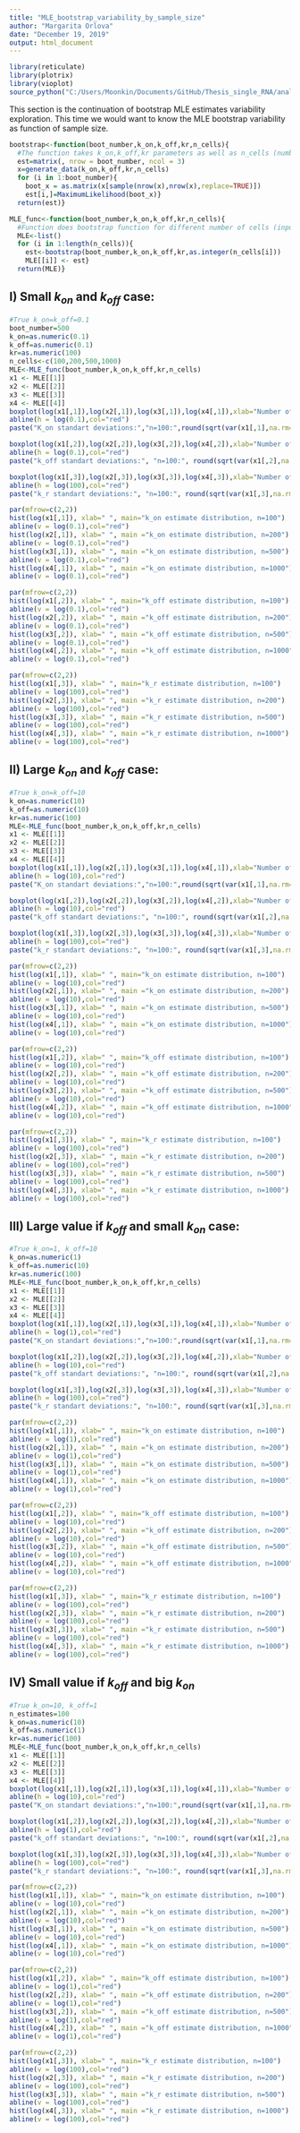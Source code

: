 ---
title: "MLE_bootstrap_variability_by_sample_size"
author: "Margarita Orlova"
date: "December 19, 2019"
output: html_document
---

```{r, echo=FALSE}
library(reticulate)
library(plotrix)
library(vioplot)
source_python("C:/Users/Moonkin/Documents/GitHub/Thesis_single_RNA/analysis/MLE.py")
```

This section is the continuation of bootstrap MLE estimates variability exploration. This time we would want to know the MLE bootstrap variability as function of sample size.

```{r}
bootstrap<-function(boot_number,k_on,k_off,kr,n_cells){
  #The function takes k_on,k_off,kr parameters as well as n_cells (number of cells) as input to generate once and then bootstrap it boot_number times. During each iteration of bootstrapping,  calculate MLE estimation for k_on,k_off,kr and store it in i'th row of est matrix
  est=matrix(, nrow = boot_number, ncol = 3)
  x=generate_data(k_on,k_off,kr,n_cells)
  for (i in 1:boot_number){
    boot_x = as.matrix(x[sample(nrow(x),nrow(x),replace=TRUE)])
    est[i,]=MaximumLikelihood(boot_x)}
  return(est)}

MLE_func<-function(boot_number,k_on,k_off,kr,n_cells){
  #Function does bootstrap function for different number of cells (input as a vector) in a loop and stores the result as list of est matrices
  MLE<-list()
  for (i in 1:length(n_cells)){
    est<-bootstrap(boot_number,k_on,k_off,kr,as.integer(n_cells[i]))
    MLE[[i]] <- est}
  return(MLE)}
```


## I) Small $k_{on}$ and $k_{off}$ case:

```{r}
#True k_on=k_off=0.1
boot_number=500
k_on=as.numeric(0.1)
k_off=as.numeric(0.1)
kr=as.numeric(100)
n_cells<-c(100,200,500,1000)
MLE<-MLE_func(boot_number,k_on,k_off,kr,n_cells)
x1 <- MLE[[1]]
x2 <- MLE[[2]]
x3 <- MLE[[3]]
x4 <- MLE[[4]]
boxplot(log(x1[,1]),log(x2[,1]),log(x3[,1]),log(x4[,1]),xlab="Number of cells",names=c("100", "200","500", "1000"),main="k_on MLE bootstrap, true k_on=0.1")
abline(h = log(0.1),col="red")
paste("K_on standart deviations:","n=100:",round(sqrt(var(x1[,1],na.rm=TRUE)),3), "; n=200:",round(sqrt(var(x2[,1],na.rm=TRUE)),3), "; n=500:", round(sqrt(var(x3[,1],na.rm=TRUE)),3), "; n=1000:",round(sqrt(var(x4[,1],na.rm=TRUE)),3))

boxplot(log(x1[,2]),log(x2[,2]),log(x3[,2]),log(x4[,2]),xlab="Number of cells",names=c("100", "200","500", "1000"),main="k_off MLE bootstrap, true k_off=0.1")
abline(h = log(0.1),col="red")
paste("k_off standart deviations:", "n=100:", round(sqrt(var(x1[,2],na.rm=TRUE)),3), "; n=200:",round(sqrt(var(x2[,2],na.rm=TRUE)),3), "; n=500:", round(sqrt(var(x3[,2],na.rm=TRUE)),3), "; n=1000: ", round(sqrt(var(x4[,2],na.rm=TRUE)),3))

boxplot(log(x1[,3]),log(x2[,3]),log(x3[,3]),log(x4[,3]),xlab="Number of cells",names=c("100", "200","500", "1000"),main="k_r MLE bootstrap, true k_r=100")
abline(h = log(100),col="red")
paste("k_r standart deviations:", "n=100:", round(sqrt(var(x1[,3],na.rm=TRUE)),3), "; n=200:",round(sqrt(var(x2[,3],na.rm=TRUE)),3), "; n=500:", round(sqrt(var(x3[,3],na.rm=TRUE)),3), "n=1000:", round(sqrt(var(x4[,3],na.rm=TRUE)),3))
```


```{r}
par(mfrow=c(2,2))
hist(log(x1[,1]), xlab=" ", main="k_on estimate distribution, n=100")
abline(v = log(0.1),col="red")
hist(log(x2[,1]), xlab=" ", main ="k_on estimate distribution, n=200")
abline(v = log(0.1),col="red")
hist(log(x3[,1]), xlab=" ", main ="k_on estimate distribution, n=500")
abline(v = log(0.1),col="red")
hist(log(x4[,1]), xlab=" ", main ="k_on estimate distribution, n=1000")
abline(v = log(0.1),col="red")

par(mfrow=c(2,2))
hist(log(x1[,2]), xlab=" ", main="k_off estimate distribution, n=100")
abline(v = log(0.1),col="red")
hist(log(x2[,2]), xlab=" ", main ="k_off estimate distribution, n=200")
abline(v = log(0.1),col="red")
hist(log(x3[,2]), xlab=" ", main ="k_off estimate distribution, n=500")
abline(v = log(0.1),col="red")
hist(log(x4[,2]), xlab=" ", main ="k_off estimate distribution, n=1000")
abline(v = log(0.1),col="red")

par(mfrow=c(2,2))
hist(log(x1[,3]), xlab=" ", main="k_r estimate distribution, n=100")
abline(v = log(100),col="red")
hist(log(x2[,3]), xlab=" ", main ="k_r estimate distribution, n=200")
abline(v = log(100),col="red")
hist(log(x3[,3]), xlab=" ", main ="k_r estimate distribution, n=500")
abline(v = log(100),col="red")
hist(log(x4[,3]), xlab=" ", main ="k_r estimate distribution, n=1000")
abline(v = log(100),col="red")
```


## II) Large $k_{on}$ and $k_{off}$ case: 

```{r,echo=FALSE}
#True k_on=k_off=10
k_on=as.numeric(10)
k_off=as.numeric(10)
kr=as.numeric(100)
MLE<-MLE_func(boot_number,k_on,k_off,kr,n_cells)
x1 <- MLE[[1]]
x2 <- MLE[[2]]
x3 <- MLE[[3]]
x4 <- MLE[[4]]
boxplot(log(x1[,1]),log(x2[,1]),log(x3[,1]),log(x4[,1]),xlab="Number of cells",names=c("100", "200","500", "1000"),main="k_on MLE bootstrap, true k_on=10")
abline(h = log(10),col="red")
paste("K_on standart deviations:","n=100:",round(sqrt(var(x1[,1],na.rm=TRUE)),3), "; n=200:",round(sqrt(var(x2[,1],na.rm=TRUE)),3), "; n=500:", round(sqrt(var(x3[,1],na.rm=TRUE)),3), "; n=1000:",round(sqrt(var(x4[,1],na.rm=TRUE)),3))

boxplot(log(x1[,2]),log(x2[,2]),log(x3[,2]),log(x4[,2]),xlab="Number of cells",names=c("100", "200","500", "1000"),main="k_off MLE bootstrap, true k_off=10")
abline(h = log(10),col="red")
paste("k_off standart deviations:", "n=100:", round(sqrt(var(x1[,2],na.rm=TRUE)),3), "; n=200:",round(sqrt(var(x2[,2],na.rm=TRUE)),3), "; n=500:", round(sqrt(var(x3[,2],na.rm=TRUE)),3), "; n=1000: ", round(sqrt(var(x4[,2],na.rm=TRUE)),3))

boxplot(log(x1[,3]),log(x2[,3]),log(x3[,3]),log(x4[,3]),xlab="Number of cells",names=c("100", "200","500", "1000"),main="k_r MLE bootstrap, true k_r=100")
abline(h = log(100),col="red")
paste("k_r standart deviations:", "n=100:", round(sqrt(var(x1[,3],na.rm=TRUE)),3), "; n=200:",round(sqrt(var(x2[,3],na.rm=TRUE)),3), "; n=500:", round(sqrt(var(x3[,3],na.rm=TRUE)),3), "n=1000:", round(sqrt(var(x4[,3],na.rm=TRUE)),3))
```

```{r}
par(mfrow=c(2,2))
hist(log(x1[,1]), xlab=" ", main="k_on estimate distribution, n=100")
abline(v = log(10),col="red")
hist(log(x2[,1]), xlab=" ", main ="k_on estimate distribution, n=200")
abline(v = log(10),col="red")
hist(log(x3[,1]), xlab=" ", main ="k_on estimate distribution, n=500")
abline(v = log(10),col="red")
hist(log(x4[,1]), xlab=" ", main ="k_on estimate distribution, n=1000")
abline(v = log(10),col="red")

par(mfrow=c(2,2))
hist(log(x1[,2]), xlab=" ", main="k_off estimate distribution, n=100")
abline(v = log(10),col="red")
hist(log(x2[,2]), xlab=" ", main ="k_off estimate distribution, n=200")
abline(v = log(10),col="red")
hist(log(x3[,2]), xlab=" ", main ="k_off estimate distribution, n=500")
abline(v = log(10),col="red")
hist(log(x4[,2]), xlab=" ", main ="k_off estimate distribution, n=1000")
abline(v = log(10),col="red")

par(mfrow=c(2,2))
hist(log(x1[,3]), xlab=" ", main="k_r estimate distribution, n=100")
abline(v = log(100),col="red")
hist(log(x2[,3]), xlab=" ", main ="k_r estimate distribution, n=200")
abline(v = log(100),col="red")
hist(log(x3[,3]), xlab=" ", main ="k_r estimate distribution, n=500")
abline(v = log(100),col="red")
hist(log(x4[,3]), xlab=" ", main ="k_r estimate distribution, n=1000")
abline(v = log(100),col="red")
```

## III) Large value if $k_{off}$ and small $k_{on}$ case:

```{r, echo=FALSE}
#True k_on=1, k_off=10
k_on=as.numeric(1)
k_off=as.numeric(10)
kr=as.numeric(100)
MLE<-MLE_func(boot_number,k_on,k_off,kr,n_cells)
x1 <- MLE[[1]]
x2 <- MLE[[2]]
x3 <- MLE[[3]]
x4 <- MLE[[4]]
boxplot(log(x1[,1]),log(x2[,1]),log(x3[,1]),log(x4[,1]),xlab="Number of cells",names=c("100", "200","500", "1000"),main="k_on MLE bootstrap, true k_on=1")
abline(h = log(1),col="red")
paste("K_on standart deviations:","n=100:",round(sqrt(var(x1[,1],na.rm=TRUE)),3), "; n=200:",round(sqrt(var(x2[,1],na.rm=TRUE)),3), "; n=500:", round(sqrt(var(x3[,1],na.rm=TRUE)),3), "; n=1000:",round(sqrt(var(x4[,1],na.rm=TRUE)),3))

boxplot(log(x1[,2]),log(x2[,2]),log(x3[,2]),log(x4[,2]),xlab="Number of cells",names=c("100", "200","500", "1000"),main="k_off MLE bootstrap, true k_off=10")
abline(h = log(10),col="red")
paste("k_off standart deviations:", "n=100:", round(sqrt(var(x1[,2],na.rm=TRUE)),3), "; n=200:",round(sqrt(var(x2[,2],na.rm=TRUE)),3), "; n=500:", round(sqrt(var(x3[,2],na.rm=TRUE)),3), "; n=1000: ", round(sqrt(var(x4[,2],na.rm=TRUE)),3))

boxplot(log(x1[,3]),log(x2[,3]),log(x3[,3]),log(x4[,3]),xlab="Number of cells",names=c("100", "200","500", "1000"),main="k_r MLE bootstrap, true k_r=100")
abline(h = log(100),col="red")
paste("k_r standart deviations:", "n=100:", round(sqrt(var(x1[,3],na.rm=TRUE)),3), "; n=200:",round(sqrt(var(x2[,3],na.rm=TRUE)),3), "; n=500:", round(sqrt(var(x3[,3],na.rm=TRUE)),3), "n=1000:", round(sqrt(var(x4[,3],na.rm=TRUE)),3))
```


```{r}
par(mfrow=c(2,2))
hist(log(x1[,1]), xlab=" ", main="k_on estimate distribution, n=100")
abline(v = log(1),col="red")
hist(log(x2[,1]), xlab=" ", main ="k_on estimate distribution, n=200")
abline(v = log(1),col="red")
hist(log(x3[,1]), xlab=" ", main ="k_on estimate distribution, n=500")
abline(v = log(1),col="red")
hist(log(x4[,1]), xlab=" ", main ="k_on estimate distribution, n=1000")
abline(v = log(1),col="red")

par(mfrow=c(2,2))
hist(log(x1[,2]), xlab=" ", main="k_off estimate distribution, n=100")
abline(v = log(10),col="red")
hist(log(x2[,2]), xlab=" ", main ="k_off estimate distribution, n=200")
abline(v = log(10),col="red")
hist(log(x3[,2]), xlab=" ", main ="k_off estimate distribution, n=500")
abline(v = log(10),col="red")
hist(log(x4[,2]), xlab=" ", main ="k_off estimate distribution, n=1000")
abline(v = log(10),col="red")

par(mfrow=c(2,2))
hist(log(x1[,3]), xlab=" ", main="k_r estimate distribution, n=100")
abline(v = log(100),col="red")
hist(log(x2[,3]), xlab=" ", main ="k_r estimate distribution, n=200")
abline(v = log(100),col="red")
hist(log(x3[,3]), xlab=" ", main ="k_r estimate distribution, n=500")
abline(v = log(100),col="red")
hist(log(x4[,3]), xlab=" ", main ="k_r estimate distribution, n=1000")
abline(v = log(100),col="red")
```

## IV) Small value if $k_{off}$ and big $k_{on}$

```{r, echo=FALSE}
#True k_on=10, k_off=1
n_estimates=100
k_on=as.numeric(10)
k_off=as.numeric(1)
kr=as.numeric(100)
MLE<-MLE_func(boot_number,k_on,k_off,kr,n_cells)
x1 <- MLE[[1]]
x2 <- MLE[[2]]
x3 <- MLE[[3]]
x4 <- MLE[[4]]
boxplot(log(x1[,1]),log(x2[,1]),log(x3[,1]),log(x4[,1]),xlab="Number of cells",names=c("100", "200","500", "1000"),main="k_on MLE bootstrap, true k_on=10")
abline(h = log(10),col="red")
paste("K_on standart deviations:","n=100:",round(sqrt(var(x1[,1],na.rm=TRUE)),3), "; n=200:",round(sqrt(var(x2[,1],na.rm=TRUE)),3), "; n=500:", round(sqrt(var(x3[,1],na.rm=TRUE)),3), "; n=1000:",round(sqrt(var(x4[,1],na.rm=TRUE)),3))

boxplot(log(x1[,2]),log(x2[,2]),log(x3[,2]),log(x4[,2]),xlab="Number of cells",names=c("100", "200","500", "1000"),main="k_off MLE bootstrap, true k_off=1")
abline(h = log(1),col="red")
paste("k_off standart deviations:", "n=100:", round(sqrt(var(x1[,2],na.rm=TRUE)),3), "; n=200:",round(sqrt(var(x2[,2],na.rm=TRUE)),3), "; n=500:", round(sqrt(var(x3[,2],na.rm=TRUE)),3), "; n=1000: ", round(sqrt(var(x4[,2],na.rm=TRUE)),3))

boxplot(log(x1[,3]),log(x2[,3]),log(x3[,3]),log(x4[,3]),xlab="Number of cells",names=c("100", "200","500", "1000"),main="k_r MLE bootstrap, true k_r=100")
abline(h = log(100),col="red")
paste("k_r standart deviations:", "n=100:", round(sqrt(var(x1[,3],na.rm=TRUE)),3), "; n=200:",round(sqrt(var(x2[,3],na.rm=TRUE)),3), "; n=500:", round(sqrt(var(x3[,3],na.rm=TRUE)),3), "n=1000:", round(sqrt(var(x4[,3],na.rm=TRUE)),3))

```

```{r}
par(mfrow=c(2,2))
hist(log(x1[,1]), xlab=" ", main="k_on estimate distribution, n=100")
abline(v = log(10),col="red")
hist(log(x2[,1]), xlab=" ", main ="k_on estimate distribution, n=200")
abline(v = log(10),col="red")
hist(log(x3[,1]), xlab=" ", main ="k_on estimate distribution, n=500")
abline(v = log(10),col="red")
hist(log(x4[,1]), xlab=" ", main ="k_on estimate distribution, n=1000")
abline(v = log(10),col="red")

par(mfrow=c(2,2))
hist(log(x1[,2]), xlab=" ", main="k_off estimate distribution, n=100")
abline(v = log(1),col="red")
hist(log(x2[,2]), xlab=" ", main ="k_off estimate distribution, n=200")
abline(v = log(1),col="red")
hist(log(x3[,2]), xlab=" ", main ="k_off estimate distribution, n=500")
abline(v = log(1),col="red")
hist(log(x4[,2]), xlab=" ", main ="k_off estimate distribution, n=1000")
abline(v = log(1),col="red")

par(mfrow=c(2,2))
hist(log(x1[,3]), xlab=" ", main="k_r estimate distribution, n=100")
abline(v = log(100),col="red")
hist(log(x2[,3]), xlab=" ", main ="k_r estimate distribution, n=200")
abline(v = log(100),col="red")
hist(log(x3[,3]), xlab=" ", main ="k_r estimate distribution, n=500")
abline(v = log(100),col="red")
hist(log(x4[,3]), xlab=" ", main ="k_r estimate distribution, n=1000")
abline(v = log(100),col="red")
```




